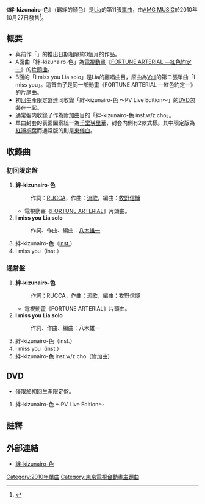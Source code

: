 {{Infobox Single 
| Name           = 絆-kizunairo-色
| Cover          = Kizunairo.jpg
| Cover Size     = 
| Caption        = 
| Artist         = [[Lia|Lia]]
| from Album     = 
| A-side         = 
| B-side         = I miss you Lia solo
| Released       = 2010年10月27日
| Format         = 
| Recorded       = 
| Genre          = [[J-POP|J-POP]]（[[動畫歌曲|動畫歌曲]]）
| Length         = 
| Label          = [[AMG_MUSIC|AMG MUSIC]]
| Writer         = RUCCA（作詞 #1）<br/>流歌（作曲 #1）<br/>八木雄一（作詞・作曲 #2）
| Producer       = 
| Chart position = *單週最高順位6位<small>（[[Oricon|Oricon]]）</small>
*2010年10月度月間37位<small>（Oricon）</small> 
| Last single    = [[あした天気になぁれ|あした天気になぁれ]] <br/> （2010年）
| This single    = '''絆-kizunairo-色''' <br/> （2010年）
| Next single    = [[心に届く詩|心に届く詩]]<br/>（2010年）
}} 
{{Japanese|japanese=絆色|kana=きずないろ|romaji=Kizunairo}}
《'''絆-kizunairo-色'''》（羈絆的顏色）是[[Lia|Lia]]的第11張[[單曲|單曲]]，由[[AMG_MUSIC|AMG MUSIC]]於2010年10月27日發售<ref>{{cite web|url= http://www.amgmusic.jp/label/label_NewsDetail.php?@DB_ID@=15|title= AMG MUSIC|accessdate= 2010-12-24|publisher= amgmusic.jp|date= |archive-date= 2010-11-19|archive-url= https://web.archive.org/web/20101119045358/http://www.amgmusic.jp/label/label_NewsDetail.php?@DB_ID@=15|dead-url= yes}}</ref>。

==概要==
*與前作「{{lang|ja|[[あした天気になぁれ|あした天気になぁれ]]}}」的推出日期相隔約3個月的作品。  
*A面曲「絆-kizunairo-色」為[[電視動畫|電視動畫]]《[[FORTUNE_ARTERIAL|FORTUNE ARTERIAL ―紅色約定―]]》的[[主題曲|片頭曲]]。
*B面的「I miss you Lia solo」是Lia的翻唱曲目，原曲為[[Veil|Veil]]的第二張單曲「I miss you」。這首曲子是同一部動畫《FORTUNE ARTERIAL ―紅色約定―》的片尾曲。
*初回生產限定盤連同收錄「絆-kizunairo-色 ～PV Live Edition～」的[[DVD|DVD]]包裝在一起。
*通常盤内收錄了作為附加曲目的「絆-kizunairo-色 inst.w/z cho」。
*單曲封套的表面圖案統一為[[FORTUNE_ARTERIAL#登場人物|千堂瑛里華]]，封套内側有2款式樣。其中限定版為[[FORTUNE_ARTERIAL#登場人物|紅瀨桐葉]]而通常版的則是[[FORTUNE_ARTERIAL#登場人物|東儀白]]。

==收錄曲==
===初回限定盤===  
#'''絆-kizunairo-色''' 
#:作詞：[[RUCCA|RUCCA]]，作曲：[[流歌|流歌]]，編曲：[[牧野信博|牧野信博]]
#*電視動畫《[[FORTUNE_ARTERIAL|FORTUNE ARTERIAL]]》片頭曲。
#'''I miss you Lia solo'''
#:作詞、作曲、編曲：[[八木雄一|八木雄一]]
#絆-kizunairo-色（[[器樂|inst.]]）
#I miss you（inst.）

===通常盤=== 
#'''絆-kizunairo-色'''
#:作詞：RUCCA，作曲：流歌，編曲：牧野信博
#*電視動畫《FORTUNE ARTERIAL》片頭曲。
#'''I miss you Lia solo'''
#:作詞、作曲、編曲：八木雄一
#絆-kizunairo-色（inst.）
#I miss you（inst.）
#絆-kizunairo-色 inst.w/z cho（附加曲）

==DVD==
*僅限於初回生產限定盤。
#絆-kizunairo-色 ～PV Live Edition～

==註釋==
{{reflist}}

==外部連結==
*{{ja}}[https://web.archive.org/web/20100913010353/http://www.amgmusic.jp/label/label_MusicDetail.php?@DB_ID@=21 絆-kizunairo-色]

{{DEFAULTSORT:Kizunairo}}
[[Category:2010年單曲|Category:2010年單曲]]
[[Category:東京電視台動畫主題曲|Category:東京電視台動畫主題曲]]